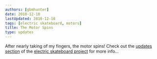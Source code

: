 ```yaml
---
authors: [gbmhunter]
date: 2010-12-18
lastUpdated: 2010-12-18
tags: [electric skateboard, motors]
title: The Motor Spins
type: updates
---
```


After nearly taking of my fingers, the motor spins! Check out the [updates section](/electronics/projects/electric-skateboard/electric-skateboard-updates) of the [electric skateboard project](/electronics/projects/electric-skateboard) for more info...
